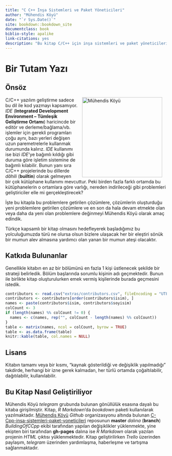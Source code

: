 ```yaml
--- 
title: "C C++ İnşa Sistemleri ve Paket Yöneticileri"
author: "Mühendis Köyü"
date: "`r Sys.Date()`"
site: bookdown::bookdown_site
documentclass: book
biblio-style: apalike
link-citations: yes
description: "Bu kitap C/C++ için inşa sistemleri ve paket yöneticileri hakkında detaylı bir anlatım içermeyi hedeflemektedir."
---
```


# Bir Tutam Yazı {-}

## Önsöz {-}

<img src="images/muhendis_koyu.jpg" width="250" height="250" alt="Mühendis Köyü" align="right" style="margin: 0 1em 0 1em" />
C/C++ yazılım geliştirme sadece bu dil ile kod yazmayı kapsamıyor. _IDE_ (**Integrated Development Environment – Tümleşik Geliştirme Ortamı**) haricincde bir editör ve derleme/bağlama/vb. işlemler için gerekli programları çoğu aynı, bazı yerleri değişen uzun paremetrelerle kullanmak durumunda kalırız. _IDE_ kullanımı ise bizi _IDE_'ye bağımlı kıldığı gibi duruma göre işletim sistemine de bağımlı kılabilir. Bunun yanı sıra C/C++ projelerinde bu dillerde _dâhili_ (**builtin**) olarak gelmeyen bir çok kütüphane kullanımı mevcuttur. Peki birden fazla farklı ortamda bu kütüphanelerin o ortamlara göre varlığı, nereden indirileceği gibi problemleri geliştiriciler elle mi gerçekleştirecek?

İşte bu kitapla bu problemlere getirilen çözümlere, çözümlerin oluşturduğu yeni problemlere getirilen çözümlere ve en son da hala devam etmekte olan veya daha da yeni olan problemlere değinmeyi Mühendis Köyü olarak amaç edindik. 

Türkçe kapsamlı bir kitap olmasını hedefleyerek başladığımız bu yolculuğumuzda türü ne olursa olsun bizlere ulaşacak her bir eleştiri sönük bir mumun alev almasına yardımcı olan yanan bir mumun ateşi olacaktır.

## Katkıda Bulunanlar {-}

  Genellikle kitabın en az bir bölümünü en fazla 1 kişi üstlenecek şekilde bir strateji belirledik. Bölüm başlarında sorumlu kişinin adı geçmektedir. Bunun ile birlikte kitap oluşturulurken emek vermiş kişilerinde burada geçmesini istedik.
  
```r
contributors <- read.csv("extras/contributors.csv", fileEncoding = "UTF-8")
contributors <- contributors[order(contributors$isim), ]
names <- paste(contributors$isim, contributors$soyisim)
colCount <- 3
if (length(names) %% colCount != 0) {
  names <- c(names, rep("", colCount - length(names) %% colCount))
}
table <- matrix(names, ncol = colCount, byrow = TRUE)
table <- as.data.frame(table)
knitr::kable(table, col.names = NULL)
```
## Lisans {-}

Kitabın tamamı veya bir kısmı, "kaynak gösterildiği ve değişiklik yapılmadığı" takdirde, herhangi bir izne gerek kalmadan, her türlü ortamda çoğaltılabilir, dağıtılabilir, kullanılabilir.

## Bu Kitap Nasıl Geliştiriliyor {-}

Mühendis Köyü _telegram_ grubunda bulunan gönüllülük esasına dayalı bu kitaba girişilmiştir. Kitap, _R Markdown_'da _bookdown_ paketi kullanılarak yazılmaktadır. [Mühendis Köyü](https://github.com/MuhendisKoyu) _Github_ organizasyonu altında bulunan [C-Cpp-insa-sistemleri-paket-yoneticileri](https://github.com/MuhendisKoyu/C-Cpp-insa-sistemleri-paket-yoneticileri) reposunun **master** _dalına_ (**branch**) _BuildingOfCCpp_ ekibi tarafından yapılan değişiklikler yüklenmekte, yine ekipten biri tarafından **gh-pages** dalına ise _R Markdown_ olarak yazılan projenin _HTML_ çıktısı yüklenmektedir. Kitap geliştirilirken _Trello_ üzerinden paylaşım, _telegram_ üzerinden yardımlaşma, haberleşme ve tartışma sağlanmaktadır.

